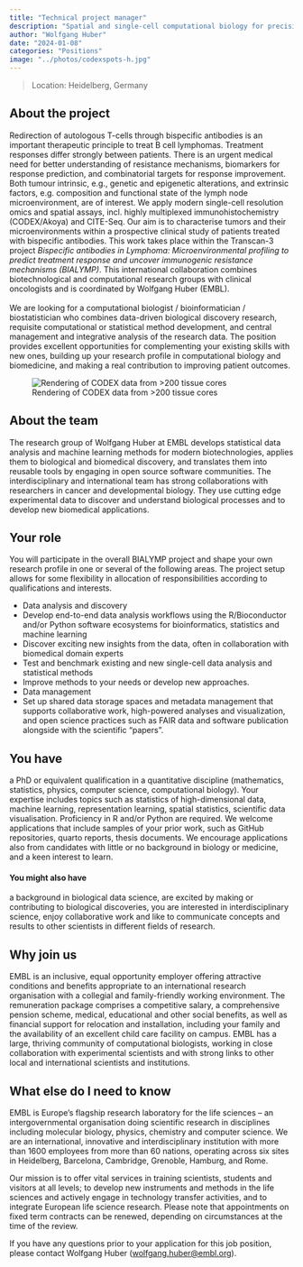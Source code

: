 ```yaml
---
title: "Technical project manager"
description: "Spatial and single-cell computational biology for precision oncology"
author: "Wolfgang Huber"
date: "2024-01-08"
categories: "Positions"
image: "../photos/codexspots-h.jpg"
---
```


> Location: Heidelberg, Germany\
<!--
> Staff Category: Postdoctoral Fellow Contract\
> Duration: 3 years\
> Job ad at EMBL HR site: <https://www.embl.org/jobs/position/HD02326>\
-->

## About the project 

::: {layout="[[77,23]]"}

Redirection of autologous T-cells through bispecific antibodies is an important therapeutic principle to treat B cell lymphomas. Treatment responses differ strongly between patients. There is an urgent medical need for better understanding of resistance mechanisms, biomarkers for response prediction, and combinatorial targets for response improvement. Both tumour intrinsic, e.g., genetic and epigenetic alterations, and extrinsic factors, e.g. composition and functional state of the lymph node microenvironment, are of interest.
We apply modern single-cell resolution omics and spatial assays, incl. highly multiplexed immunohistochemistry (CODEX/Akoya) and CITE-Seq. Our aim is to characterise tumors and their microenvironments within a prospective clinical study of patients treated with bispecific antibodies. This work takes place within the Transcan-3 project *Bispecific antibodies in Lymphoma: Microenvironmental profiling to predict treatment response and uncover immunogenic resistance mechanisms (BIALYMP)*. This international collaboration combines biotechnological and computational research groups with clinical oncologists and is coordinated by Wolfgang Huber (EMBL).\
\
We are looking for a computational biologist / bioinformatician / biostatistician who combines data-driven biological discovery research, requisite computational or statistical method development, and central management and integrative analysis of the research data. The position provides excellent opportunities for complementing your existing skills with new ones, building up your research profile in computational biology and biomedicine, and making a real contribution to improving patient outcomes.

![Rendering of CODEX data from >200 tissue cores](../photos/codexspots-v.jpg)

:::

## About the team 

The research group of Wolfgang Huber at EMBL develops statistical data analysis and machine learning methods for modern biotechnologies, applies them to biological and biomedical discovery, and translates them into reusable tools by engaging in open source software communities. The interdisciplinary and international team has strong collaborations with researchers in cancer and developmental biology. They use cutting edge experimental data to discover and understand biological processes and to develop new biomedical applications. 


## Your role

You will participate in the overall BIALYMP project and shape your own research profile in one or several of the following areas. The project setup allows for some flexibility in allocation of responsibilities according to qualifications and interests. 

- Data analysis and discovery
- Develop end-to-end data analysis workflows using the R/Bioconductor and/or Python software ecosystems for bioinformatics, statistics and machine learning 
- Discover exciting new insights from the data, often in collaboration with biomedical domain experts
- Test and benchmark existing and new single-cell data analysis and statistical methods 
- Improve methods to your needs or develop new approaches. 
- Data management 
- Set up shared data storage spaces and metadata management that supports collaborative work, high-powered analyses and visualization, and open science practices such as FAIR data and software publication alongside with the scientific “papers”.


## You have

a PhD or equivalent qualification in a quantitative discipline (mathematics, statistics, physics, computer science, computational biology). Your expertise includes topics such as  statistics of high-dimensional data, machine learning, representation learning, spatial statistics, scientific data visualisation. Proficiency in R and/or Python are required. We welcome applications that include samples of your prior work, such as GitHub repositories, quarto reports, thesis documents. We encourage applications also from candidates with little or no background in biology or medicine, and a keen interest to learn.

#### You might also have

a background in biological data science, are excited by making or contributing to biological discoveries, you are interested in interdisciplinary science, enjoy collaborative work and like to communicate concepts and results to other scientists in different fields of research.

## Why join us

EMBL is an inclusive, equal opportunity employer offering attractive conditions and benefits appropriate to an international research organisation with a collegial and family-friendly working environment. The remuneration package comprises a competitive salary, a comprehensive pension scheme, medical, educational and other social benefits, as well as financial support for relocation and installation, including your family and the availability of an excellent child care facility on campus. EMBL has a large, thriving community of computational biologists, working in close collaboration with experimental scientists and with strong links to other local and international scientists and institutions.

## What else do I need to know

EMBL is Europe’s flagship research laboratory for the life sciences – an intergovernmental organisation doing scientific research in disciplines including molecular biology, physics, chemistry and computer science. We are an international, innovative and interdisciplinary institution with more than 1600 employees from more than 60 nations, operating across six sites in Heidelberg, Barcelona, Cambridge, Grenoble, Hamburg, and Rome.

Our mission is to offer vital services in training scientists, students and visitors at all levels; to develop new instruments and methods in the life sciences and actively engage in technology transfer activities, and to integrate European life science research. Please note that appointments on fixed term contracts can be renewed, depending on circumstances at the time of the review.

If you have any questions prior to your application for this job position, please contact Wolfgang Huber (<wolfgang.huber@embl.org>).


 
